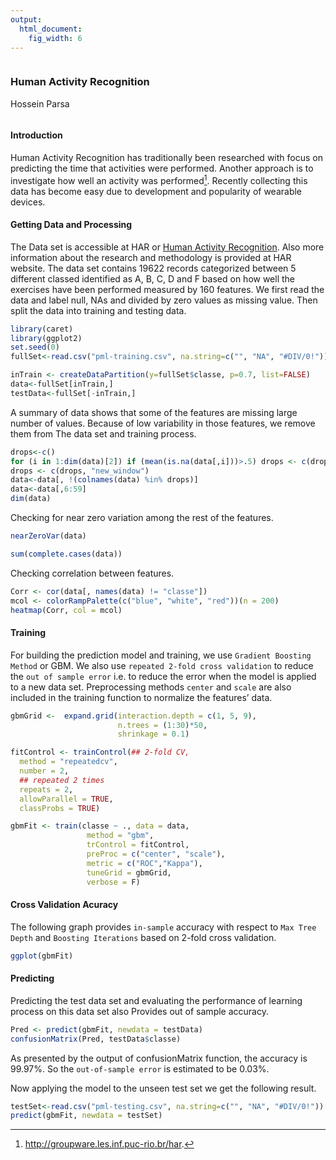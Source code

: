 ```yaml
---
output:
  html_document:
    fig_width: 6
--- 
```

```
```

### Human Activity Recognition 


Hossein Parsa
```
```

#### Introduction

Human Activity Recognition has traditionally been researched with focus on predicting the time that activities were performed. Another approach is to investigate how well an activity was performed[^1]. Recently collecting this data has become easy due to development and popularity of wearable devices. 

#### Getting Data and Processing

The Data set is accessible at HAR or [Human Activity Recognition](http://groupware.les.inf.puc-rio.br/har). Also more information about the research and methodology is provided at HAR website. The data set contains 19622 records categorized between 5 different classed identified as A, B, C, D and F based on how well the exercises have been performed measured by 160 features. We first read the data and label null, NAs and divided by zero values as missing value. Then split the data into training and testing data.


```r
library(caret)
library(ggplot2)
set.seed(0)
fullSet<-read.csv("pml-training.csv", na.string=c("", "NA", "#DIV/0!"))

inTrain <- createDataPartition(y=fullSet$classe, p=0.7, list=FALSE)
data<-fullSet[inTrain,]
testData<-fullSet[-inTrain,]
```

A summary of data shows that some of the features are missing large number of values. Because of low variability in those features, we remove them from The data set and training process.

```r

drops<-c()
for (i in 1:dim(data)[2]) if (mean(is.na(data[,i]))>.5) drops <- c(drops, names(data)[i])
drops <- c(drops, "new_window")
data<-data[, !(colnames(data) %in% drops)]
data<-data[,6:59]
dim(data)
```
    
Checking for near zero variation among the rest of the features.
    
```r
nearZeroVar(data)
```
```r
sum(complete.cases(data))
```
    
Checking correlation between features.
    
```r
Corr <- cor(data[, names(data) != "classe"])
mcol <- colorRampPalette(c("blue", "white", "red"))(n = 200)
heatmap(Corr, col = mcol)
```
  
  
#### Training  

For building the prediction model and training, we use `Gradient Boosting Method` or GBM. We also use `repeated 2-fold cross validation` to reduce the `out of sample error` i.e. to reduce the error when the model is applied to a new data set. Preprocessing methods `center` and `scale` are also included in the training function to normalize the features' data.


```r
gbmGrid <-  expand.grid(interaction.depth = c(1, 5, 9),
                        n.trees = (1:30)*50,
                        shrinkage = 0.1)

fitControl <- trainControl(## 2-fold CV,
  method = "repeatedcv",
  number = 2,
  ## repeated 2 times
  repeats = 2,
  allowParallel = TRUE,
  classProbs = TRUE)

gbmFit <- train(classe ~ ., data = data,
                 method = "gbm",
                 trControl = fitControl,
                 preProc = c("center", "scale"),
                 metric = c("ROC","Kappa"),
                 tuneGrid = gbmGrid,
                 verbose = F)

```

#### Cross Validation Acuracy
  
The following graph provides `in-sample` accuracy with respect to `Max Tree Depth` and `Boosting Iterations` based on 2-fold cross validation.


```r

ggplot(gbmFit)

```
    
    
#### Predicting

Predicting the test data set and evaluating the performance of learning process on this data set also Provides out of sample accuracy.


```r

Pred <- predict(gbmFit, newdata = testData)
confusionMatrix(Pred, testData$classe)

```
    
    
As presented by the output of confusionMatrix function, the accuracy is 99.97%. So the `out-of-sample error` is estimated to be 0.03%.

Now applying the model to the unseen test set we get the following result.
```r

testSet<-read.csv("pml-testing.csv", na.string=c("", "NA", "#DIV/0!"))
predict(gbmFit, newdata = testSet)

```

[^1]: [http://groupware.les.inf.puc-rio.br/har](http://groupware.les.inf.puc-rio.br/har).
